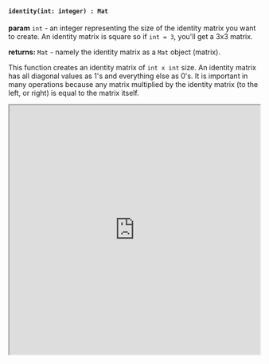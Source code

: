 

#### `identity(int: integer) : Mat`

**param** `int` - an integer representing the size of the identity matrix you want to create. An identity matrix is square so if `int = 3`, you'll get a 3x3 matrix.


**returns:** `Mat` - namely the identity matrix as a `Mat` object (matrix). 

This function creates an identity matrix of `int x int` size. An identity matrix has all diagonal values as 1's and everything else as 0's. It is important in many operations because any matrix multiplied by the identity matrix (to the left, or right) is equal to the matrix itself.



<iframe src="https://hlab.app/s/docs/hbook_identity"
    width="100%"
    height="500px"/>